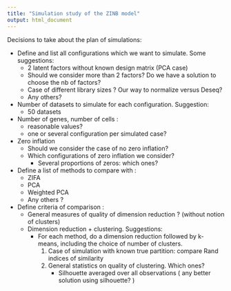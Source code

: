 ```yaml
---
title: "Simulation study of the ZINB model"
output: html_document
---
```


Decisions to take about the plan of simulations:

* Define and list all configurations which we want to simulate. Some suggestions: 
    + 2 latent factors without known design matrix (PCA case)
    + Should we consider more than 2 factors? Do we have a solution to choose the nb of factors?
    + Case of different library sizes ? Our way to normalize versus Deseq?
    + Any others?

* Number of datasets to simulate for each configuration. Suggestion: 
    + 50 datasets

* Number of genes, number of cells : 
    + reasonable values? 
    + one or several configuration per simulated case?

* Zero inflation
    + Should we consider the case of no zero inflation?
    + Which configurations of zero inflation we consider?
        + Several proportions of zeros: which ones?
    
* Define a list of methods to compare with :
    + ZIFA
    + PCA
    + Weighted PCA
    + Any others ?

* Define criteria of comparison :
    + General measures of quality of dimension reduction ? (without notion of clusters)
    + Dimension reduction + clustering. Suggestions:
        + For each method, do a dimension reduction followed by k-means, including the choice of number of                 clusters.
            1. Case of simulation with known true partition: compare Rand indices of similarity
            2. General statistics on quality of clustering. Which ones?
                + Silhouette averaged over all observations ( any better solution using silhouette? )
                
    



